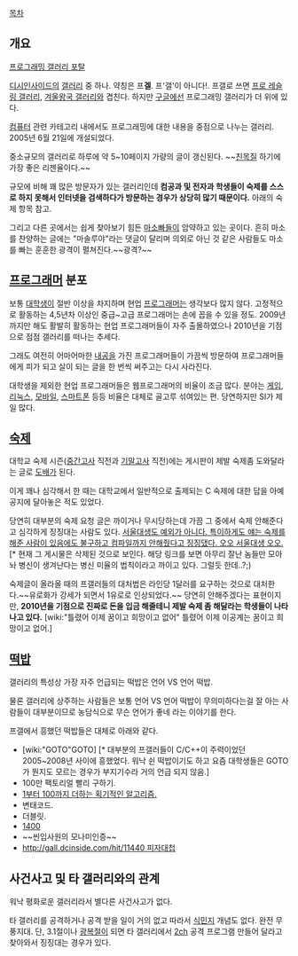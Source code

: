 [[목차]]
== 개요 ==
[http://gall.dcinside.com/list.php?id=programming 프로그래밍 갤러리 포탈]

[[디시인사이드]]의 [[갤러리]] 중 하나. 약칭은 프'''겔'''. 프'갤'이 아니다!. 프갤로 쓰면 [[프로 레슬링 갤러리]], [[겨울왕국 갤러리]]와 겹친다. 하지만 [[구글]]에선 프로그래밍 갤러리가 더 위에 있다.

[[컴퓨터]] 관련 카테고리 내에서도 프로그래밍에 대한 내용을 중점으로 나누는 갤러리. 2005년 6월 21일에 개설되었다. 

중소규모의 갤러리로 하루에 약 5~10페이지 가량의 글이 갱신된다. ~~[[친목질]] 하기에 가장 좋은 리젠율이다.~~

규모에 비해 꽤 많은 방문자가 있는 갤러리인데 '''컴공과 및 전자과 학생들이 숙제를 스스로 하지 못해서 인터넷을 검색하다가 방문하는 경우가 상당히 많기 때문이다.''' 아래의 숙제 항목 참고.

그리고 다른 곳에서는 쉽게 찾아보기 힘든 [[마소]]빠들이 암약하고 있는 곳이다. 흔히 마소를 찬양하는 글에는 "마솔루야"라는 댓글이 달리며 의외로 아닌 것 같은 사람들도 마소를 빠는 훈훈한 광격이 펼쳐진다.~~광격?~~

== [[프로그래머]] 분포 ==
보통 [[대학생]]이 절반 이상을 차지하며 현업 [[프로그래머]]는 생각보다 많지 않다. 고정적으로 활동하는 4,5년차 이상인 중급~고급 프로그래머는 손에 꼽을 수 있을 정도. 2009년까지만 해도 활발히 활동하는 현업 프로그래머들이 자주 출몰하였으나 2010년을 기점으로 점점 갤러리를 떠나는 추세다. 

그래도 여전히 어마어마한 [[내공]]을 가진 프로그래머들이 가끔씩 방문하여 프로그래머들에게 피가 되고 살이 되는 글을 한 번씩 써주고는 다시 사라진다.

대학생을 제외한 현업 프로그래머들은 웹프로그래머의 비율이 조금 많다. 분야는 [[게임]], [[리눅스]], [[모바일]], [[스마트폰]] 등등 비율은 대체로 골고루 섞여있는 편. 당연하지만 SI가 제일 많다.

== [[숙제]] ==
대학교 숙제 시즌([[중간고사]] 직전과 [[기말고사]] 직전)에는 게시판이 제발 숙제좀 도와달라는 글로 [[도배]]가 된다.

이게 꽤나 심각해서 한 때는 대학교에서 일반적으로 출제되는 C 숙제에 대한 답을 아예 공지에 달아놓은 적도 있었다.

당연히 대부분의 숙제 요청 글은 까이거나 무시당하는데 가끔 그 중에서 숙제 안해준다고 심각하게 징징대는 사람도 있다. [http://gall.dcinside.com/list.php?id=programming&no=214181 서울대생도 예외가 아니다. 특이하게도 얘는 숙제를 해준 사람이 있음에도 불구하고 컴파일까지 안해줬다고 징징댔다. 오오 서울대생 오오.][* 현재 그 게시물은 삭제된 것으로 보인다. 해당 링크를 보면 아무리 잘난 놈들만 모아놔 병신이 생겨난다는 병신 미율의 법칙이라고 까이고 있다. 그럴듯 한데..?;)

숙제글이 올라올 때의 프갤러들의 대처법은 라인당 1달러를 요구하는 것으로 대처한다.~~유로화가 강세가 되면서 1유로로 인상되었다.~~ 당연히 안해주겠다는 표현이지만, '''2010년을 기점으로 진짜로 돈을 입금 해줄테니 제발 숙제 좀 해달라는 학생들이 나타나고 있다.'''  [wiki:"틀렸어 이제 꿈이고 희망이고 없어" 틀렸어 이제 이공계는 꿈이고 희망이고 없어.]

== [[떡밥]] ==
갤러리의 특성상 가장 자주 언급되는 떡밥은 언어 VS 언어 떡밥.

물론 갤러리에 상주하는 사람들은 보통 언어 VS 언어 떡밥이 무의미하다는걸 잘 아는 사람들이 대부분이므로 농담식으로 무슨 언어가 좋네 라는 이야기를 한다. 

프갤에서 흥했던 떡밥들은 대체로 아래와 같다.

* [wiki:"GOTO"GOTO] [* 대부분의 프갤러들이 C/C++이 주력이었던 2005~2008년 사이에 흥했었다. 워낙 쉰 떡밥이기도 하고 요즘 대학생들은 GOTO가 뭔지도 모르는 경우가 부지기수라 거의 언급 되지 않음.]
* 100만 팩토리얼 빨리 구하기.
* [http://gall.dcinside.com/list.php?id=programming&no=175518 1부터 100까지 더하는 획기적인 알고리즘.]
* 변태코드.
* 더블릿. 
* [http://gall.dcinside.com/programming/293398 1400]
* ~~씬입사원의 모나미인증~~
* [[http://gall.dcinside.com/hit/11440 피자대첩]]

== 사건사고 및 타 갤러리와의 관계 ==
워낙 평화로운 갤러리라서 별다른 사건사고가 없다.

타 갤러리를 공격하거나 공격 받을 일이 거의 없고 따라서 [[식민지]] 개념도 없다. 완전 무풍지대. 단, 3.1절이나 [[광복절]]이 되면 타 갤러리에서 [[2ch]] 공격 프로그램 만들어 달라고 찾아와서 징징대는 경우가 있다. 
